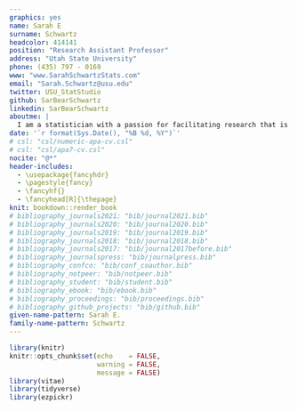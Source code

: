 ---
graphics: yes
name: Sarah E
surname: Schwartz
headcolor: 414141
position: "Research Assistant Professor"
address: "Utah State University"
phone: (435) 797 - 0169
www: "www.SarahSchwartzStats.com"
email: "Sarah.Schwartz@usu.edu"
twitter: USU_StatStudio
github: SarBearSchwartz
linkedin: SarBearSchwartz
aboutme: |
  I am a statistician with a passion for facilitating research that is appropriate, transparent, and reproducible.
date: '`r format(Sys.Date(), "%B %d, %Y")`'
# csl: "csl/numeric-apa-cv.csl"
# csl: "csl/apa7-cv.csl"
nocite: "@*"
header-includes:
  - \usepackage{fancyhdr}
  - \pagestyle{fancy}
  - \fancyhf{}
  - \fancyhead[R]{\thepage}
knit: bookdown::render_book
# bibliography_journals2021: "bib/journal2021.bib"
# bibliography_journals2020: "bib/journal2020.bib"
# bibliography_journals2019: "bib/journal2019.bib"
# bibliography_journals2018: "bib/journal2018.bib"
# bibliography_journals2017: "bib/journal2017before.bib"
# bibliography_journalspress: "bib/journalpress.bib"
# bibliography_confco: "bib/conf_coauthor.bib"
# bibliography_notpeer: "bib/notpeer.bib"
# bibliography_student: "bib/student.bib"
# bibliography_ebook: "bib/ebook.bib"
# bibliography_proceedings: "bib/proceedings.bib"
# bibliography_github_projects: "bib/github.bib"
given-name-pattern: Sarah E.
family-name-pattern: Schwartz
---

```{r setup, include=FALSE, cache = FALSE}
library(knitr)
knitr::opts_chunk$set(echo    = FALSE, 
                      warning = FALSE, 
                      message = FALSE)
library(vitae)
library(tidyverse)
library(ezpickr)
```

